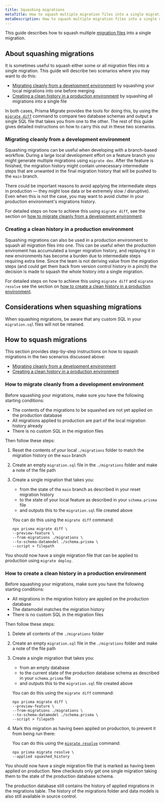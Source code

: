 ```yaml
---
title: Squashing migrations
metaTitle: How to squash multiple migration files into a single migration
metaDescription: How to squash multiple migration files into a single migration
---
```


<TopBlock>

This guide describes how to squash multiple [migration files](/concepts/components/prisma-migrate#migration-history) into a single migration.

</TopBlock>

## About squashing migrations

It is sometimes useful to squash either some or all migration files into a single migration. This guide will describe two scenarios where you may want to do this:

- [Migrating cleanly from a development environment](#migrating-cleanly-from-a-development-environment) by squashing your local migrations into one before merging
- [Creating a clean history in a production environment](#creating-a-clean-history-in-a-production-environment) by squashing all migrations into a single file

In both cases, Prisma Migrate provides the tools for doing this, by using the [`migrate diff`](/reference/api-reference/command-reference#migrate-diff) command to compare two database schemas and output a single SQL file that takes you from one to the other. The rest of this guide gives detailed instructions on how to carry this out in these two scenarios.

### Migrating cleanly from a development environment

Squashing migrations can be useful when developing with a branch-based workflow. During a large local development effort on a feature branch you might generate multiple migrations using `migrate dev`. After the feature is finished, the migration history might contain unnecessary intermediate steps that are unwanted in the final migration history that will be pushed to the `main` branch.

There could be important reasons to avoid applying the intermediate steps in production — they might lose data or be extremely slow / disruptive). Even when this is not the case, you may want to avoid clutter in your production environment's migrations history.

For detailed steps on how to achieve this using `migrate diff`, see the section on [how to migrate cleanly from a development environment](#how-to-migrate-cleanly-from-a-development-environment).

### Creating a clean history in a production environment

Squashing migrations can also be used in a production environment to squash all migration files into one. This can be useful when the production enviroment has accumulated a longer migration history, and replaying it in new environments has become a burden due to intermediate steps requiring extra time. Since the team is not deriving value from the migration steps (and could get them back from version control history in a pinch) the decision is made to squash the whole history into a single migration.

For detailed steps on how to achieve this using `migrate diff` and `migrate resolve` see the section on [how to create a clean history in a production environment](#how-to-create-a-clean-history-in-a-production-environment).

## Considerations when squashing migrations

<Admonition type="warning">

When squashing migrations, be aware that any custom SQL in your `migration.sql` files will not be retained.

</Admonition>

## How to squash migrations

This section provides step-by-step instructions on how to squash migrations in the two scenarios discussed above:

- [Migrating cleanly from a development environment](#how-to-migrate-cleanly-from-a-development-environment)
- [Creating a clean history in a production environment](#how-to-create-a-clean-history-in-a-production-environment)

### How to migrate cleanly from a development environment

Before squashing your migrations, make sure you have the following starting conditions:

- The contents of the migrations to be squashed are not yet applied on the production database
- All migrations applied to production are part of the local migration history already
- There is no custom SQL in the migration files

Then follow these steps:

1. Reset the contents of your local `./migrations` folder to match the migration history on the `main` branch

2. Create an empty `migration.sql` file in the `./migrations` folder and make a note of the file path

3. Create a single migration that takes you:

   - from the state of the `main` branch as described in your reset migration history
   - to the state of your local feature as described in your `schema.prisma` file
   - and outputs this to the `migration.sql` file created above

   You can do this using the `migrate diff` command:

   ```terminal
   npx prisma migrate diff \
   --preview-feature \
   --from-migrations ./migrations \
   --to-schema-datamodel ./schema.prisma \
   --script > filepath
   ```

You should now have a single migration file that can be applied to production using `migrate deploy`.

### How to create a clean history in a production environment

Before squashing your migrations, make sure you have the following starting conditions:

- All migrations in the migration history are applied on the production database
- The datamodel matches the migration history
- There is no custom SQL in the migration files

Then follow these steps:

1. Delete all contents of the `./migrations` folder

2. Create an empty `migration.sql` file in the `./migrations` folder and make a note of the file path

3. Create a single migration that takes you:

   - from an empty database
   - to the current state of the production database schema as described in your `schema.prisma` file
   - and outputs this to the `migration.sql` file created above

   You can do this using the `migrate diff` command:

   ```terminal
   npx prisma migrate diff \
   --preview-feature \
   --from-migrations ./migrations \
   --to-schema-datamodel ./schema.prisma \
   --script > filepath
   ```

4. Mark this migration as having been applied on production, to prevent it from being run there:

   You can do this using the [`migrate resolve`](/reference/api-reference/command-reference#migrate-resolve) command:

   ```terminal
   npx prisma migrate resolve \
   --applied squashed_history
   ```

You should now have a single migration file that is marked as having been applied on production. New checkouts only get one single migration taking them to the state of the production database schema.

The production database still contains the history of applied migrations in the migrations table. The history of the migrations folder and data models is also still available in source control.
